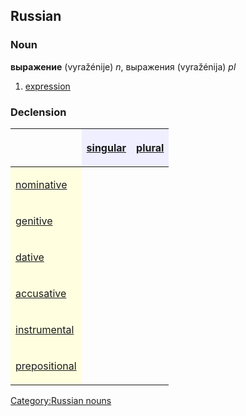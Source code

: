 ==Russian==
[[Category:Russian nouns]]
===Noun===
'''выражение''' (vyražénije) ''n'', выражения (vyražénija) ''pl''

#[[expression]]

===Declension===
{| border="1" cellpadding="4" cellspacing="0"
!
! style="background-color: #EFEFFF" align="center"|[[singular]]
! style="background-color: #EFEFFF" align="center"|[[plural]]
|-
! style="background-color: #FFFFE0" align="left"|[[nominative case|nominative]]
| align="center"|{{RUchar|выраже́ние}}
| align="center"|{{RUchar|выраже́ния}}
|-
! style="background-color: #FFFFE0" align="left"|[[genitive case|genitive]]
| align="center"|{{RUchar|выраже́ния}}
| align="center"|{{RUchar|выраже́ний}}
|-
! style="background-color: #FFFFE0" align="left"|[[dative case|dative]]
| align="center"|{{RUchar|выраже́нию}}
| align="center"|{{RUchar|выраже́ниям}}
|-
! style="background-color: #FFFFE0" align="left"|[[accusative case|accusative]]
| align="center"|{{RUchar|выраже́ние}}
| align="center"|{{RUchar|выраже́ния}}
|-
! style="background-color: #FFFFE0" align="left"|[[instrumental case|instrumental]]
| align="center"|{{RUchar|выраже́нием}}
| align="center"|{{RUchar|выраже́ниями}}
|-
! style="background-color: #FFFFE0" align="left"|[[prepositional case|prepositional]]
| align="center"|{{RUchar|о выраже́нии}}
| align="center"|{{RUchar|о выраже́ниях}}
|}